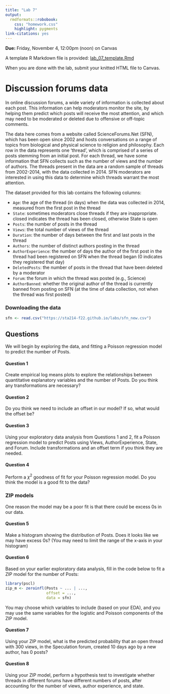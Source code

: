 ```yaml
---
title: "Lab 7"
output: 
  rmdformats::robobook:
    css: "homework.css"
    highlight: pygments
link-citations: yes
---
```


**Due:** Friday, November 4, 12:00pm (noon) on Canvas

A template R Markdown file is provided: [lab_07_template.Rmd](https://sta214-f22.github.io/labs/lab_07_template.Rmd)

When you are done with the lab, submit your knitted HTML file to Canvas.

# Discussion forums data

In online discussion forums, a wide variety of information is collected about each post. This information can help moderators monitor the site, by helping them predict which posts will receive the most attention, and which may need to be moderated or deleted due to offensive or off-topic comments.

The data here comes from a website called ScienceForums.Net (SFN), which has been open since 2002 and hosts conversations on a range of topics from biological and physical science to religion and philosophy. Each row in the data represents one ‘thread’, which is comprised of a series of posts stemming from an initial post. For each thread, we have some information that SFN collects such as the number of views and the number of authors. The threads present in the data are a random sample of threads from 2002-2014, with the data collected in 2014. SFN moderators are interested in using this data to determine which threads warrant the most attention.

The dataset provided for this lab contains the following columns:

* `Age`: the age of the thread (in days) when the data was collected in 2014, measured from the first post in the thread
* `State`: sometimes moderators close threads if they are inappropriate. closed indicates the thread has been closed, otherwise State is open
* `Posts`: the number of posts in the thread
* `Views`: the total number of views of the thread
* `Duration`: the number of days between the first and last posts in the thread
* `Authors`: the number of distinct authors posting in the thread
* `AuthorExperience`: the number of days the author of the first post in the thread had been registered on SFN when the thread began (0 indicates they registered that day)
* `DeletedPosts`: the number of posts in the thread that have been deleted by a moderator
* `Forum`: the forum in which the thread was posted (e.g., Science)
* `AuthorBanned`: whether the original author of the thread is currently banned from posting on SFN (at the time of data collection, not when the thread was first posted)

### Downloading the data

```r
sfn <- read.csv("https://sta214-f22.github.io/labs/sfn_new.csv")
```

## Questions

We will begin by exploring the data, and fitting a Poisson regression model to predict the number of Posts.

:::{.question}
#### Question 1

Create empirical log means plots to explore the relationships between quantitative explanatory variables and the number of Posts. Do you think any transformations are necessary?
:::

:::{.question}
#### Question 2

Do you think we need to include an offset in our model? If so, what would the offset be?
:::

:::{.question}
#### Question 3

Using your exploratory data analysis from Questions 1 and 2, fit a Poisson regression model to predict Posts using Views, AuthorExperience, State, and Forum. Include transformations and an offset term if you think they are needed.
:::

:::{.question}
#### Question 4

Perform a $\chi^2$ goodness of fit for your Poisson regression model. Do you think the model is a good fit to the data?
:::


### ZIP models

One reason the model may be a poor fit is that there could be excess 0s in our data.

:::{.question}
#### Question 5

Make a histogram showing the distribution of Posts. Does it looks like we may have excess 0s? (You may need to limit the range of the x-axis in your histogram)
:::

:::{.question}
#### Question 6

Based on your earlier exploratory data analysis, fill in the code below to fit a ZIP model for the number of Posts:

```r
library(pscl)
zip_m <- zeroinfl(Posts ~ ... | ..., 
                  offset = ...,
                  data = sfn)
```

You may choose which variables to include (based on your EDA), and you may use the same variables for the logistic and Poisson components of the ZIP model.
:::

:::{.question}
#### Question 7

Using your ZIP model, what is the predicted probability that an open thread with 300 views, in the Speculation forum, created 10 days ago by a new author, has 0 posts?
:::

:::{.question}
#### Question 8

Using your ZIP model, perform a hypothesis test to investigate whether threads in different forums have different numbers of posts, after accounting for the number of views, author experience, and state.
:::


